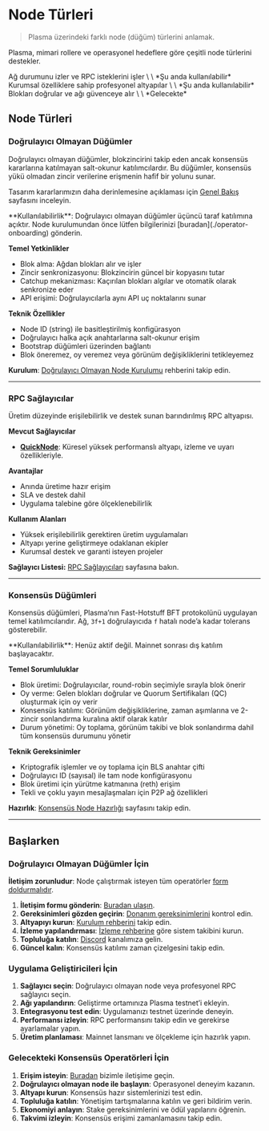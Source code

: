 # Node Türleri

> Plasma üzerindeki farklı node (düğüm) türlerini anlamak.

Plasma, mimari rollere ve operasyonel hedeflere göre çeşitli node türlerini destekler.

<CardGroup cols={3}>
  <Card title="Doğrulayıcı Olmayan Düğümler" icon="eye" iconType="light" color="#307F61" href="#non-validator-nodes">
    Ağ durumunu izler ve RPC isteklerini işler \
    \
    *Şu anda kullanılabilir*
  </Card>

  <Card title="RPC Sağlayıcılar" icon="server" iconType="light" color="#307F61" href="#rpc-providers">
    Kurumsal özelliklere sahip profesyonel altyapılar \
    \
    *Şu anda kullanılabilir*
  </Card>

  <Card title="Konsensüs Düğümleri" icon="shield" iconType="light" color="#307F61" href="#consensus-nodes">
    Blokları doğrular ve ağı güvenceye alır \
    \
    *Gelecekte*
  </Card>
</CardGroup>

## Node Türleri

### Doğrulayıcı Olmayan Düğümler

Doğrulayıcı olmayan düğümler, blokzincirini takip eden ancak konsensüs kararlarına katılmayan salt-okunur katılımcılardır. Bu düğümler, konsensüs yükü olmadan zincir verilerine erişmenin hafif bir yolunu sunar.

Tasarım kararlarımızın daha derinlemesine açıklaması için [Genel Bakış](/docs/node-operators/setup-and-configuration/overview) sayfasını inceleyin.

<Note>
  **Kullanılabilirlik**: Doğrulayıcı olmayan düğümler üçüncü taraf katılımına açıktır. Node kurulumundan önce lütfen bilgilerinizi [buradan](./operator-onboarding) gönderin.
</Note>

**Temel Yetkinlikler**

* Blok alma: Ağdan blokları alır ve işler
* Zincir senkronizasyonu: Blokzincirin güncel bir kopyasını tutar
* Catchup mekanizması: Kaçırılan blokları algılar ve otomatik olarak senkronize eder
* API erişimi: Doğrulayıcılarla aynı API uç noktalarını sunar

**Teknik Özellikler**

* Node ID (string) ile basitleştirilmiş konfigürasyon
* Doğrulayıcı halka açık anahtarlarına salt-okunur erişim
* Bootstrap düğümleri üzerinden bağlantı
* Blok öneremez, oy veremez veya görünüm değişikliklerini tetikleyemez

**Kurulum**: [Doğrulayıcı Olmayan Node Kurulumu](./non-validator-node-setup) rehberini takip edin.

---

### RPC Sağlayıcılar

Üretim düzeyinde erişilebilirlik ve destek sunan barındırılmış RPC altyapısı.

**Mevcut Sağlayıcılar**

* [**QuickNode**](https://www.quicknode.com/): Küresel yüksek performanslı altyapı, izleme ve uyarı özellikleriyle.

**Avantajlar**

* Anında üretime hazır erişim
* SLA ve destek dahil
* Uygulama talebine göre ölçeklenebilirlik

**Kullanım Alanları**

* Yüksek erişilebilirlik gerektiren üretim uygulamaları
* Altyapı yerine geliştirmeye odaklanan ekipler
* Kurumsal destek ve garanti isteyen projeler

**Sağlayıcı Listesi:** [RPC Sağlayıcıları](../../plasma-chain/tools/rpc-providers) sayfasına bakın.

---

### Konsensüs Düğümleri

Konsensüs düğümleri, Plasma’nın Fast-Hotstuff BFT protokolünü uygulayan temel katılımcılarıdır. Ağ, `3f+1` doğrulayıcıda `f` hatalı node’a kadar tolerans gösterebilir.

<Note>
  **Kullanılabilirlik**: Henüz aktif değil. Mainnet sonrası dış katılım başlayacaktır.
</Note>

**Temel Sorumluluklar**

* Blok üretimi: Doğrulayıcılar, round-robin seçimiyle sırayla blok önerir
* Oy verme: Gelen blokları doğrular ve Quorum Sertifikaları (QC) oluşturmak için oy verir
* Konsensüs katılımı: Görünüm değişikliklerine, zaman aşımlarına ve 2-zincir sonlandırma kuralına aktif olarak katılır
* Durum yönetimi: Oy toplama, görünüm takibi ve blok sonlandırma dahil tüm konsensüs durumunu yönetir

**Teknik Gereksinimler**

* Kriptografik işlemler ve oy toplama için BLS anahtar çifti
* Doğrulayıcı ID (sayısal) ile tam node konfigürasyonu
* Blok üretimi için yürütme katmanına (reth) erişim
* Tekli ve çoklu yayın mesajlaşmaları için P2P ağ özellikleri

**Hazırlık**: [Konsensüs Node Hazırlığı](../consensus-preparation/Preparation) sayfasını takip edin.

---

## Başlarken

### Doğrulayıcı Olmayan Düğümler İçin

**İletişim zorunludur**: Node çalıştırmak isteyen tüm operatörler [form doldurmalıdır](./operator-onboarding).

1. **İletişim formu gönderin**: [Buradan ulaşın](./operator-onboarding).
2. **Gereksinimleri gözden geçirin**: [Donanım gereksinimlerini](./hardware-requirements) kontrol edin.
3. **Altyapıyı kurun**: [Kurulum rehberini](./non-validator-node-setup) takip edin.
4. **İzleme yapılandırması**: [İzleme rehberine](../maintenance/monitoring) göre sistem takibini kurun.
5. **Topluluğa katılın**: [Discord](https://discord.com/invite/plasmafdn) kanalımıza gelin.
6. **Güncel kalın**: Konsensüs katılımı zaman çizelgesini takip edin.

### Uygulama Geliştiricileri İçin

1. **Sağlayıcı seçin**: Doğrulayıcı olmayan node veya profesyonel RPC sağlayıcı seçin.
2. **Ağı yapılandırın**: Geliştirme ortamınıza Plasma testnet’i ekleyin.
3. **Entegrasyonu test edin**: Uygulamanızı testnet üzerinde deneyin.
4. **Performansı izleyin**: RPC performansını takip edin ve gerekirse ayarlamalar yapın.
5. **Üretim planlaması**: Mainnet lansmanı ve ölçekleme için hazırlık yapın.

### Gelecekteki Konsensüs Operatörleri İçin

1. **Erişim isteyin**: [Buradan](./operator-onboarding) bizimle iletişime geçin.
2. **Doğrulayıcı olmayan node ile başlayın**: Operasyonel deneyim kazanın.
3. **Altyapı kurun**: Konsensüs hazır sistemlerinizi test edin.
4. **Topluluğa katılın**: Yönetişim tartışmalarına katılın ve geri bildirim verin.
5. **Ekonomiyi anlayın**: Stake gereksinimlerini ve ödül yapılarını öğrenin.
6. **Takvimi izleyin**: Konsensüs erişimi zamanlamasını takip edin.
